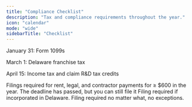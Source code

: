 ```yaml
---
title: "Compliance Checklist"
description: "Tax and compliance requirements throughout the year."
icon: "calendar"
mode: "wide"
sidebarTitle: "Checklist"
---
```


January 31: Form 1099s

March 1: Delaware franchise tax

April 15: Income tax and claim R&D tax credits


<Steps>
  <Step
    title="Jan 31: Form 1099s"
    icon="calendar-xmark">
      Filings required for rent, legal, and contractor payments for ≥ $600 in the year.
      <Warning>The deadline has passed, but you can still file it</Warning>
  </Step>
  <Step
    title="Mar 1: Delaware franchise tax"
    icon="calendar-exclamation">
      Filing required if incorporated in Delaware.
  </Step>
  <Step
    title="Apr 15: Income tax and R&D tax credits"
    icon="calendar-exclamation">
      Filing required no matter what, no exceptions.
  </Step>
</Steps>